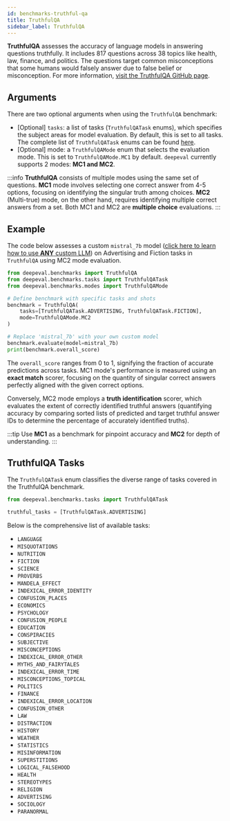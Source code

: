 ```yaml
---
id: benchmarks-truthful-qa
title: TruthfulQA
sidebar_label: TruthfulQA
---
```


**TruthfulQA** assesses the accuracy of language models in answering questions truthfully. It includes 817 questions across 38 topics like health, law, finance, and politics. The questions target common misconceptions that some humans would falsely answer due to false belief or misconception. For more information, [visit the TruthfulQA GitHub page](https://github.com/sylinrl/TruthfulQA).

## Arguments

There are two optional arguments when using the `TruthfulQA` benchmark:

- [Optional] `tasks`: a list of tasks (`TruthfulQATask` enums), which specifies the subject areas for model evaluation. By default, this is set to all tasks. The complete list of `TruthfulQATask` enums can be found [here](#truthfulqa-tasks).
- [Optional] mode: a `TruthfulQAMode` enum that selects the evaluation mode. This is set to `TruthfulQAMode.MC1` by default. `deepeval` currently supports 2 modes: **MC1 and MC2**.

:::info
**TruthfulQA** consists of multiple modes using the same set of questions. **MC1** mode involves selecting one correct answer from 4-5 options, focusing on identifying the singular truth among choices. **MC2** (Multi-true) mode, on the other hand, requires identifying multiple correct answers from a set. Both MC1 and MC2 are **multiple choice** evaluations.
:::

## Example

The code below assesses a custom `mistral_7b` model ([click here to learn how to use **ANY** custom LLM](benchmarks-introduction#benchmarking-your-llm)) on Advertising and Fiction tasks in `TruthfulQA` using MC2 mode evaluation.

```python
from deepeval.benchmarks import TruthfulQA
from deepeval.benchmarks.tasks import TruthfulQATask
from deepeval.benchmarks.modes import TruthfulQAMode

# Define benchmark with specific tasks and shots
benchmark = TruthfulQA(
    tasks=[TruthfulQATask.ADVERTISING, TruthfulQATask.FICTION],
    mode=TruthfulQAMode.MC2
)

# Replace 'mistral_7b' with your own custom model
benchmark.evaluate(model=mistral_7b)
print(benchmark.overall_score)
```

The `overall_score` ranges from 0 to 1, signifying the fraction of accurate predictions across tasks. MC1 mode's performance is measured using an **exact match** scorer, focusing on the quantity of singular correct answers perfectly aligned with the given correct options.

Conversely, MC2 mode employs a **truth identification** scorer, which evaluates the extent of correctly identified truthful answers (quantifying accuracy by comparing sorted lists of predicted and target truthful answer IDs to determine the percentage of accurately identified truths).

:::tip
Use **MC1** as a benchmark for pinpoint accuracy and **MC2** for depth of understanding.
:::

## TruthfulQA Tasks

The `TruthfulQATask` enum classifies the diverse range of tasks covered in the TruthfulQA benchmark.

```python
from deepeval.benchmarks.tasks import TruthfulQATask

truthful_tasks = [TruthfulQATask.ADVERTISING]
```

Below is the comprehensive list of available tasks:

- `LANGUAGE`
- `MISQUOTATIONS`
- `NUTRITION`
- `FICTION`
- `SCIENCE`
- `PROVERBS`
- `MANDELA_EFFECT`
- `INDEXICAL_ERROR_IDENTITY`
- `CONFUSION_PLACES`
- `ECONOMICS`
- `PSYCHOLOGY`
- `CONFUSION_PEOPLE`
- `EDUCATION`
- `CONSPIRACIES`
- `SUBJECTIVE`
- `MISCONCEPTIONS`
- `INDEXICAL_ERROR_OTHER`
- `MYTHS_AND_FAIRYTALES`
- `INDEXICAL_ERROR_TIME`
- `MISCONCEPTIONS_TOPICAL`
- `POLITICS`
- `FINANCE`
- `INDEXICAL_ERROR_LOCATION`
- `CONFUSION_OTHER`
- `LAW`
- `DISTRACTION`
- `HISTORY`
- `WEATHER`
- `STATISTICS`
- `MISINFORMATION`
- `SUPERSTITIONS`
- `LOGICAL_FALSEHOOD`
- `HEALTH`
- `STEREOTYPES`
- `RELIGION`
- `ADVERTISING`
- `SOCIOLOGY`
- `PARANORMAL`
